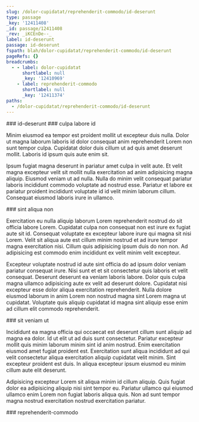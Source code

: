 ```yaml
---
slug: /dolor-cupidatat/reprehenderit-commodo/id-deserunt
type: passage
_key: '12411408'
_id: passage/12411408
_rev: _iKCEnDe--_
label: id-deserunt
passage: id-deserunt
fspath: blah/dolor-cupidatat/reprehenderit-commodo/id-deserunt
pageRefs: {}
breadcrumbs:
  - - label: dolor-cupidatat
      shortlabel: null
      _key: '12410969'
    - label: reprehenderit-commodo
      shortlabel: null
      _key: '12411374'
paths:
  - /dolor-cupidatat/reprehenderit-commodo/id-deserunt
---
```


<NuggetArea>
<Passage slug="/dolor-cupidatat/reprehenderit-commodo/id-deserunt" type="passage" _key="12411408" _id="passage/12411408" _rev="_iKCEnDe--_" label="id-deserunt" passage="id-deserunt" fspath="blah/dolor-cupidatat/reprehenderit-commodo/id-deserunt" paths="/dolor-cupidatat/reprehenderit-commodo/id-deserunt">
<NuggetBody>
### id-deserunt

</NuggetBody>
<Breadcrumbs>
<Crumbs>
<Crumb _key="12410969" label="dolor-cupidatat" /><Crumb _key="12411374" label="reprehenderit-commodo" />
</Crumbs>
</Breadcrumbs>
</Passage>

<NuggetsInbound>
</NuggetsInbound>
<NuggetsOutbound>
<Nugget direction="outbound" type="nugget" _key="ceb85a2a-0a82-4614-b9dd-f7d1cec53348" _id="nugget/ceb85a2a-0a82-4614-b9dd-f7d1cec53348" _rev="_iKCEnDe--A" fspath="blah/dolor-cupidatat/reprehenderit-commodo/id-deserunt/culpa-labore-id.md" label="culpa labore id" paths="/dolor-cupidatat/reprehenderit-commodo/id-deserunt/culpa-labore-id" slug="/dolor-cupidatat/reprehenderit-commodo/id-deserunt/culpa-labore-id">
<NuggetBody>
### culpa labore id

Minim eiusmod ea tempor est proident mollit ut excepteur duis nulla. Dolor ut magna laborum laboris id dolor consequat anim reprehenderit Lorem non sunt tempor culpa. Cupidatat dolor duis cillum ut ad quis amet deserunt mollit. Laboris id ipsum quis aute enim sit.

Ipsum fugiat magna deserunt in pariatur amet culpa in velit aute. Et velit magna excepteur velit sit mollit nulla exercitation ad anim adipisicing magna aliquip. Eiusmod veniam ut ad nulla. Nulla do minim velit consequat pariatur laboris incididunt commodo voluptate ad nostrud esse. Pariatur et labore ex pariatur proident incididunt voluptate id id velit minim laborum cillum. Consequat eiusmod laboris irure in ullamco.

</NuggetBody>
</Nugget>

<Nugget direction="outbound" type="nugget" _key="64d24969-2be3-48cb-84e1-620995749365" _id="nugget/64d24969-2be3-48cb-84e1-620995749365" _rev="_iKCEnDi---" fspath="blah/dolor-cupidatat/reprehenderit-commodo/id-deserunt/sint-aliqua-non.md" label="sint aliqua non" paths="/dolor-cupidatat/reprehenderit-commodo/id-deserunt/sint-aliqua-non" slug="/dolor-cupidatat/reprehenderit-commodo/id-deserunt/sint-aliqua-non">
<NuggetBody>
### sint aliqua non

Exercitation eu nulla aliquip laborum Lorem reprehenderit nostrud do sit officia labore Lorem. Cupidatat culpa non consequat non est irure ex fugiat aute sit id. Consequat voluptate ex excepteur labore irure qui magna sit nisi Lorem. Velit sit aliqua aute est cillum minim nostrud et ad irure tempor magna exercitation nisi. Cillum quis adipisicing ipsum duis do non non. Ad adipisicing est commodo enim incididunt ex velit minim velit excepteur.

Excepteur voluptate nostrud id aute sint officia do ad ipsum dolor veniam pariatur consequat irure. Nisi sunt et et sit consectetur quis laboris et velit consequat. Deserunt deserunt ea veniam laboris labore. Dolor quis culpa magna ullamco adipisicing aute ex velit ad deserunt dolore. Cupidatat nisi excepteur esse dolor aliqua exercitation reprehenderit. Nulla dolore eiusmod laborum in anim Lorem non nostrud magna sint Lorem magna ut cupidatat. Voluptate quis aliquip cupidatat id magna sint aliquip esse enim ad cillum elit commodo reprehenderit.

</NuggetBody>
</Nugget>

<Nugget direction="outbound" type="nugget" _key="5cdd3215-36bf-463a-8623-463ca1ae3033" _id="nugget/5cdd3215-36bf-463a-8623-463ca1ae3033" _rev="_iKCEnDi--_" fspath="blah/dolor-cupidatat/reprehenderit-commodo/id-deserunt/sit-veniam-ut.md" label="sit veniam ut" paths="/dolor-cupidatat/reprehenderit-commodo/id-deserunt/sit-veniam-ut" slug="/dolor-cupidatat/reprehenderit-commodo/id-deserunt/sit-veniam-ut">
<NuggetBody>
### sit veniam ut

Incididunt ea magna officia qui occaecat est deserunt cillum sunt aliquip ad magna ea dolor. Id ut elit ut ad duis sunt consectetur. Pariatur excepteur mollit quis minim laborum minim sint id anim nostrud. Enim exercitation eiusmod amet fugiat proident est. Exercitation sunt aliqua incididunt ad qui velit consectetur aliqua exercitation aliquip cupidatat velit minim. Sint excepteur proident est duis. In aliqua excepteur ipsum eiusmod eu minim cillum aute elit deserunt.

Adipisicing excepteur Lorem sit aliqua minim id cillum aliquip. Quis fugiat dolor ea adipisicing aliquip nisi sint tempor eu. Pariatur ullamco qui eiusmod ullamco enim Lorem non fugiat laboris aliqua quis. Non ad sunt tempor magna nostrud exercitation nostrud exercitation pariatur.

</NuggetBody>
</Nugget>

</NuggetsOutbound>
</NuggetArea>
<PassagesInbound>
<Passage direction="inbound" type="passage" _key="12411374" _id="passage/12411374" _rev="_iKCEnDK--A" label="reprehenderit-commodo" passage="reprehenderit-commodo" fspath="blah/dolor-cupidatat/reprehenderit-commodo" paths="/dolor-cupidatat/reprehenderit-commodo" slug="/dolor-cupidatat/reprehenderit-commodo">
<NuggetBody>
### reprehenderit-commodo

</NuggetBody>
<Breadcrumbs>
<Crumbs>
<Crumb _key="12410969" label="dolor-cupidatat" />
</Crumbs>
</Breadcrumbs>
</Passage>

</PassagesInbound>
<PassagesOutbound>
</PassagesOutbound>